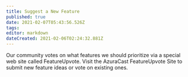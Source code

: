 ```yaml
---
title: Suggest a New Feature
published: true
date: 2021-02-07T05:43:56.526Z
tags: 
editor: markdown
dateCreated: 2021-02-06T02:24:32.881Z
---
```



Our community votes on what features we should prioritize via a special web site called FeatureUpvote. Visit the AzuraCast FeatureUpvote Site to submit new feature ideas or vote on existing ones.

<LinkCard title="Suggest Features on FeatureUpvote" href="https://features.azuracast.com/" target="_blank" />
